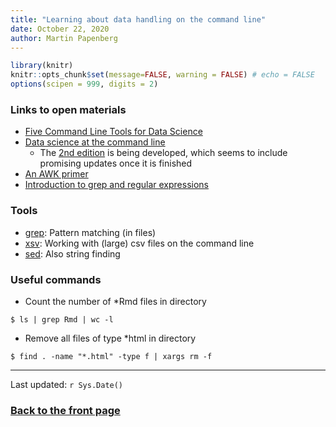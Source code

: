 ```yaml
---
title: "Learning about data handling on the command line"
date: October 22, 2020
author: Martin Papenberg
---
```


```r

library(knitr)
knitr::opts_chunk$set(message=FALSE, warning = FALSE) # echo = FALSE
options(scipen = 999, digits = 2)

```

### Links to open materials

- [Five Command Line Tools for Data Science](https://towardsdatascience.com/five-command-line-tools-for-data-science-29f04e5b9c16)
- [Data science at the command line](https://www.datascienceatthecommandline.com/1e/)
  * The [2nd edition](https://www.datascienceatthecommandline.com/1e/) is being 
  developed, which seems to include promising updates once it is finished
- [An AWK primer](https://en.wikibooks.org/wiki/An_Awk_Primer/Awk_Command-Line_Examples)
- [Introduction to grep and regular expressions](https://linuxconfig.org/introduction-to-grep-and-regular-expressions)


### Tools

- [grep](https://informatics.fas.harvard.edu/short-introduction-to-grep.html): Pattern matching (in files)
- [xsv](https://github.com/BurntSushi/xsv): Working with (large) csv files on the command line
- [sed](https://www.howtogeek.com/666395/how-to-use-the-sed-command-on-linux/): Also string finding

### Useful commands

- Count the number of *Rmd files in directory

```
$ ls | grep Rmd | wc -l
```

- Remove all files of type *html in directory 

```
$ find . -name "*.html" -type f | xargs rm -f
```

---

Last updated: `r Sys.Date()`

### <a href="index.html">Back to the front page</a>

&nbsp;

